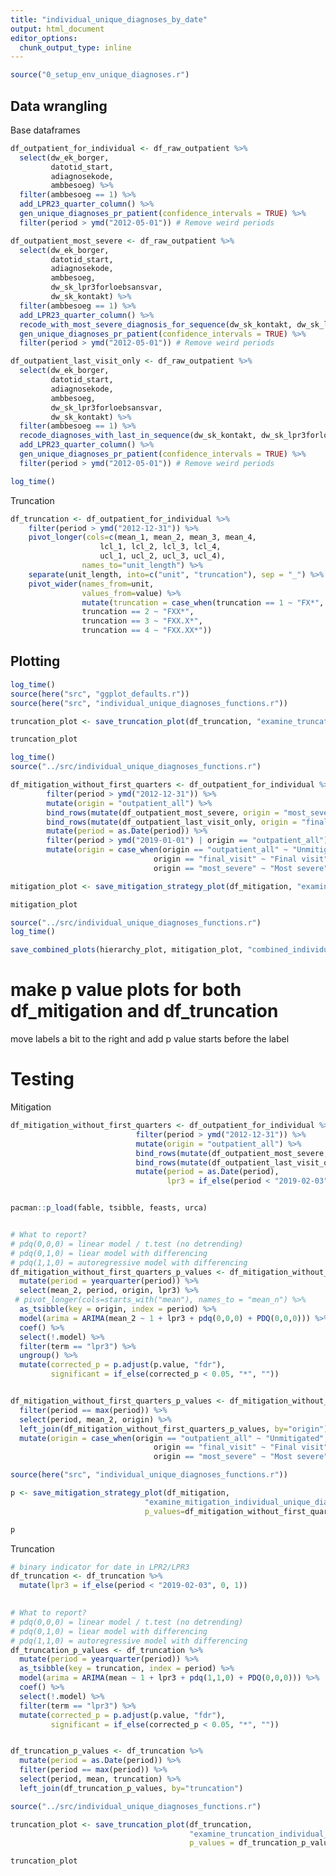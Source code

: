 ```yaml
---
title: "individual_unique_diagnoses_by_date"
output: html_document
editor_options: 
  chunk_output_type: inline
---
```


```r
source("0_setup_env_unique_diagnoses.r")
```

## Data wrangling 
Base dataframes
```r
df_outpatient_for_individual <- df_raw_outpatient %>%
  select(dw_ek_borger, 
         datotid_start, 
         adiagnosekode, 
         ambbesoeg) %>% 
  filter(ambbesoeg == 1) %>% 
  add_LPR23_quarter_column() %>% 
  gen_unique_diagnoses_pr_patient(confidence_intervals = TRUE) %>% 
  filter(period > ymd("2012-05-01")) # Remove weird periods

df_outpatient_most_severe <- df_raw_outpatient %>%
  select(dw_ek_borger, 
         datotid_start, 
         adiagnosekode, 
         ambbesoeg, 
         dw_sk_lpr3forloebsansvar, 
         dw_sk_kontakt) %>% 
  filter(ambbesoeg == 1) %>% 
  add_LPR23_quarter_column() %>% 
  recode_with_most_severe_diagnosis_for_sequence(dw_sk_kontakt, dw_sk_lpr3forloebsansvar, two_columns = TRUE) %>% 
  gen_unique_diagnoses_pr_patient(confidence_intervals = TRUE) %>% 
  filter(period > ymd("2012-05-01")) # Remove weird periods

df_outpatient_last_visit_only <- df_raw_outpatient %>%
  select(dw_ek_borger,
         datotid_start, 
         adiagnosekode, 
         ambbesoeg, 
         dw_sk_lpr3forloebsansvar,
         dw_sk_kontakt) %>% 
  filter(ambbesoeg == 1) %>% 
  recode_diagnoses_with_last_in_sequence(dw_sk_kontakt, dw_sk_lpr3forloebsansvar, two_columns = TRUE) %>% 
  add_LPR23_quarter_column() %>%
  gen_unique_diagnoses_pr_patient(confidence_intervals = TRUE) %>% 
  filter(period > ymd("2012-05-01")) # Remove weird periods

log_time()

```

Truncation
```r
df_truncation <- df_outpatient_for_individual %>% 
    filter(period > ymd("2012-12-31")) %>% 
    pivot_longer(cols=c(mean_1, mean_2, mean_3, mean_4,
                    lcl_1, lcl_2, lcl_3, lcl_4, 
                    ucl_1, ucl_2, ucl_3, ucl_4),
                names_to="unit_length") %>% 
    separate(unit_length, into=c("unit", "truncation"), sep = "_") %>% 
    pivot_wider(names_from=unit,
                values_from=value) %>% 
                mutate(truncation = case_when(truncation == 1 ~ "FX*",
                truncation == 2 ~ "FXX*",
                truncation == 3 ~ "FXX.X*",
                truncation == 4 ~ "FXX.XX*"))
```

## Plotting
```r
log_time()
source(here("src", "ggplot_defaults.r"))
source(here("src", "individual_unique_diagnoses_functions.r"))

truncation_plot <- save_truncation_plot(df_truncation, "examine_truncation_individual_unique_diagnoses_by_quarter")

truncation_plot
```

```r
log_time()
source("../src/individual_unique_diagnoses_functions.r")

df_mitigation_without_first_quarters <- df_outpatient_for_individual %>% 
        filter(period > ymd("2012-12-31")) %>% 
        mutate(origin = "outpatient_all") %>% 
        bind_rows(mutate(df_outpatient_most_severe, origin = "most_severe")) %>% 
        bind_rows(mutate(df_outpatient_last_visit_only, origin = "final_visit")) %>% 
        mutate(period = as.Date(period)) %>% 
        filter(period > ymd("2019-01-01") | origin == "outpatient_all") %>% 
        mutate(origin = case_when(origin == "outpatient_all" ~ "Unmitigated",
                                origin == "final_visit" ~ "Final visit",
                                origin == "most_severe" ~ "Most severe")) 

mitigation_plot <- save_mitigation_strategy_plot(df_mitigation, "examine_mitigation_individual_unique_diagnoses_by_quarter")

mitigation_plot
```

```r
source("../src/individual_unique_diagnoses_functions.r")
log_time()

save_combined_plots(hierarchy_plot, mitigation_plot, "combined_individual_unique_diagnoses")
```


# make p value plots for both df_mitigation and df_truncation
move labels a bit to the right and add p value starts before the label


# Testing
Mitigation
```r
df_mitigation_without_first_quarters <- df_outpatient_for_individual %>% 
                            filter(period > ymd("2012-12-31")) %>% 
                            mutate(origin = "outpatient_all") %>% 
                            bind_rows(mutate(df_outpatient_most_severe, origin = "most_severe")) %>% 
                            bind_rows(mutate(df_outpatient_last_visit_only, origin = "final_visit")) %>% 
                            mutate(period = as.Date(period),
                                   lpr3 = if_else(period < "2019-02-03", 0, 1))


pacman::p_load(fable, tsibble, feasts, urca)


# What to report? 
# pdq(0,0,0) = linear model / t.test (no detrending)
# pdq(0,1,0) = liear model with differencing
# pdq(1,1,0) = autoregressive model with differencing
df_mitigation_without_first_quarters_p_values <- df_mitigation_without_first_quarters %>% 
  mutate(period = yearquarter(period)) %>%
  select(mean_2, period, origin, lpr3) %>% 
 # pivot_longer(cols=starts_with("mean"), names_to = "mean_n") %>% 
  as_tsibble(key = origin, index = period) %>% 
  model(arima = ARIMA(mean_2 ~ 1 + lpr3 + pdq(0,0,0) + PDQ(0,0,0))) %>% 
  coef() %>% 
  select(!.model) %>% 
  filter(term == "lpr3") %>%
  ungroup() %>% 
  mutate(corrected_p = p.adjust(p.value, "fdr"),
         significant = if_else(corrected_p < 0.05, "*", "")) 


df_mitigation_without_first_quarters_p_values <- df_mitigation_without_first_quarters %>% 
  filter(period == max(period)) %>% 
  select(period, mean_2, origin) %>% 
  left_join(df_mitigation_without_first_quarters_p_values, by="origin") %>% 
  mutate(origin = case_when(origin == "outpatient_all" ~ "Unmitigated",
                                origin == "final_visit" ~ "Final visit",
                                origin == "most_severe" ~ "Most severe")) 

```


```r
source(here("src", "individual_unique_diagnoses_functions.r"))

p <- save_mitigation_strategy_plot(df_mitigation, 
                              "examine_mitigation_individual_unique_diagnoses_by_quarter_p_values", 
                              p_values=df_mitigation_without_first_quarters_p_values)

p
```




Truncation
```r

# binary indicator for date in LPR2/LPR3
df_truncation <- df_truncation %>% 
  mutate(lpr3 = if_else(period < "2019-02-03", 0, 1)) 
  

# What to report? 
# pdq(0,0,0) = linear model / t.test (no detrending)
# pdq(0,1,0) = liear model with differencing
# pdq(1,1,0) = autoregressive model with differencing
df_truncation_p_values <- df_truncation %>% 
  mutate(period = yearquarter(period)) %>% 
  as_tsibble(key = truncation, index = period) %>% 
  model(arima = ARIMA(mean ~ 1 + lpr3 + pdq(1,1,0) + PDQ(0,0,0))) %>% 
  coef() %>% 
  select(!.model) %>% 
  filter(term == "lpr3") %>%
  mutate(corrected_p = p.adjust(p.value, "fdr"),
         significant = if_else(corrected_p < 0.05, "*", "")) 


df_truncation_p_values <- df_truncation %>% 
  mutate(period = as.Date(period)) %>% 
  filter(period == max(period)) %>% 
  select(period, mean, truncation) %>% 
  left_join(df_truncation_p_values, by="truncation") 

```

```r
source("../src/individual_unique_diagnoses_functions.r")

truncation_plot <- save_truncation_plot(df_truncation, 
                                        "examine_truncation_individual_unique_diagnoses_by_quarter_p_values",
                                        p_values = df_truncation_p_values)

truncation_plot
```

